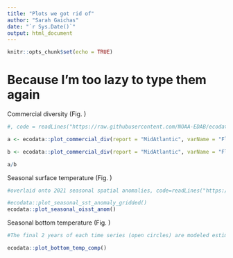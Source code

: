 ```yaml
---
title: "Plots we got rid of"
author: "Sarah Gaichas"
date: "`r Sys.Date()`"
output: html_document
---
```


```r
knitr::opts_chunk$set(echo = TRUE)
```

# Because I'm too lazy to type them again

Commercial diversity  (Fig. \ref{fig:commercial-div})

```r
#, code = readLines("https://raw.githubusercontent.com/NOAA-EDAB/ecodata/master/chunk-scripts/human_dimensions_MAB.Rmd-commercial-div.R")

a <- ecodata::plot_commercial_div(report = "MidAtlantic", varName = "Fleet count")

b <- ecodata::plot_commercial_div(report = "MidAtlantic", varName = "Fleet diversity in revenue")

a/b
```

Seasonal surface temperature  (Fig. \ref{fig:seasonal-oisst-anom})

```r
#overlaid onto 2021 seasonal spatial anomalies, code=readLines("https://raw.githubusercontent.com/NOAA-EDAB/ecodata/master/chunk-scripts/LTL_MAB.Rmd-seasonal-sst-anom-gridded.R")

#ecodata::plot_seasonal_sst_anomaly_gridded()
ecodata::plot_seasonal_oisst_anom()

```

Seasonal bottom temperature (Fig. \ref{fig:bottom-temp})

```r
#The final 2 years of each time series (open circles) are modeled estimates subject to change.", code=readLines("https://raw.githubusercontent.com/NOAA-EDAB/ecodata/master/chunk-scripts/LTL_MAB.Rmd-bottom-temp-hi-res-ts.R")

ecodata::plot_bottom_temp_comp()
```
